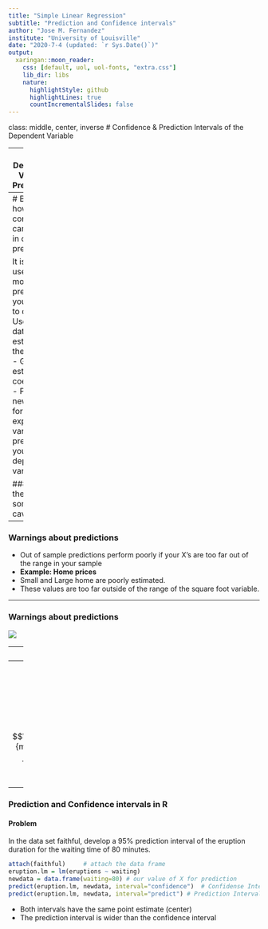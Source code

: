 ```yaml
---
title: "Simple Linear Regression"
subtitle: "Prediction and Confidence intervals"
author: "Jose M. Fernandez"
institute: "University of Louisville"
date: "2020-7-4 (updated: `r Sys.Date()`)"
output:
  xaringan::moon_reader:
    css: [default, uol, uol-fonts, "extra.css"]
    lib_dir: libs
    nature:
      highlightStyle: github
      highlightLines: true
      countIncrementalSlides: false
---
```


class: middle, center, inverse
# Confidence & Prediction Intervals of the Dependent Variable

---
# Dependent Variable Predictions

- One reason to run a linear regression is to learn the relationship between X and Y so that you can use X to __predict__ Y.
- There are multiple examples of this practice in business applications
  - Accuaries use data about your demongraphics to predict your death and the likelihood of an accident.
  - Stock Brokers use news stories to predict changes in stock prices
  - Wine experts use rainfall to predict wine quality before maturity.
  
---
# But how how confident can we be in our prediction?

It is easy to use your model to predict. All you need to do is
- Use current data to estimate the model.
- Get the estimate coefficients
- Plug in new values for your explanatory variables to predict your dependent variable.

#### But there are some caveats

---

### Warnings about predictions

- Out of sample predictions perform poorly if your X's are too far out of the range in your sample
- __Example: Home prices__ 
 - Small and Large home are poorly estimated.
 - These values are too far outside of the range of the square foot variable.

---

### Warnings about predictions
![](
http://berkeley-homes.com/graphics/market_research/2012/2012/2012-mls-berkeley-single-family-home-sales-research-graph-sales-price-vs-square-foot-home.jpg)

---
## Confidence interval of a prediction

We know confidence intervals for a mean or for our point estimates $(\beta)$. 

- What if we want a confidence interval for our prediction?

Remember that Y is a function of X and some stuff we do not know (the error term).
 - X has a variance
 - The error term has a variance
 - Our point estimate has a variance
 - how do we combine all of this uncertainty?

---
## Prediction Interval formula

We know that the predicted value of the dependent variable is $$\hat{y}=\hat{\beta_0}+\hat{\beta_1}x^*$$
where $x^*$ is the value of x we want to use to predict y.

The confidence interval fromula is then, $$\hat{\beta_0}+\hat{\beta_1}x^*+t_{\alpha/2}*s_e*\sqrt{\frac{1}{m}+\frac{1}{n}+\frac{(x^*-\bar{x})^2}{\sum(x_i-\bar{x})^2}}$$
- For a prediciton interval, we assume $m = 1$
- For a confidence interval, we assume $m \rightarrow \infty$
- Confidence intervals are smaller than prediction intervals

---
### Prediction and Confidence intervals in R

#### Problem
In the data set faithful, develop a 95% prediction interval of the eruption duration for the waiting time of 80 minutes.

```r
attach(faithful)     # attach the data frame 
eruption.lm = lm(eruptions ~ waiting)
newdata = data.frame(waiting=80) # our value of X for prediction
predict(eruption.lm, newdata, interval="confidence")  # Confidense Interval
predict(eruption.lm, newdata, interval="predict") # Prediction Interval
```
- Both intervals have the same point estimate (center)
- The prediction interval is wider than the confidence interval

